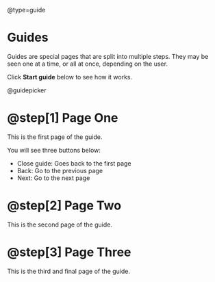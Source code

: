 @type=guide

# Guides

Guides are special pages that are split into multiple steps. They may be seen one at a time, or
all at once, depending on the user. 

Click **Start guide** below to see how it works.

@guidepicker

# @step[1] Page One

This is the first page of the guide.

You will see three buttons below:
- Close guide: Goes back to the first page
- Back: Go to the previous page
- Next: Go to the next page

# @step[2] Page Two

This is the second page of the guide.

# @step[3] Page Three

This is the third and final page of the guide.
